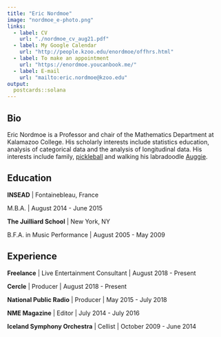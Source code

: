 ```yaml
---
title: "Eric Nordmoe"
image: "nordmoe_e-photo.png"
links:
  - label: CV
    url: "./nordmoe_cv_aug21.pdf"
  - label: My Google Calendar
    url: "http://people.kzoo.edu/enordmoe/offhrs.html"
  - label: To make an appointment
    url: "https://enordmoe.youcanbook.me/"
  - label: E-mail
    url: "mailto:eric.nordmoe@kzoo.edu"
output:
  postcards::solana
---
```

 
## Bio

Eric Nordmoe is a Professor and chair of the Mathematics Department at Kalamazoo College. His scholarly interests include statistics education, analysis of categorical data and the analysis of longitudinal data. His interests include family, [pickleball](https://youtu.be/kqLRRNOpe8U) and walking his labradoodle [Auggie](./auggie.png).

## Education

**INSEAD** | Fontainebleau, France

M.B.A. | August 2014 - June 2015

**The Juilliard School** | New York, NY

B.F.A. in Music Performance | August 2005 - May 2009

## Experience

**Freelance** | Live Entertainment Consultant | August 2018 - Present

**Cercle** | Producer | August 2018 - Present

**National Public Radio** | Producer | May 2015 - July 2018

**NME Magazine** | Editor | July 2014 - July 2016

**Iceland Symphony Orchestra** | Cellist | October 2009 - June 2014
